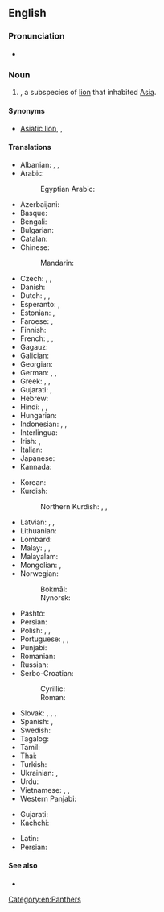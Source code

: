 ==English==
{{wikipedia|Asiatic lion}}
{{wikispecies|Panthera leo persica}}

===Pronunciation===
* {{IPA|en|/ˈeɪʒən ˈlaɪən/}}

===Noun===
{{en-noun}}

# {{taxlink|Panthera leo persica|subspecies|noshow=1}}, a subspecies of [[lion]] that inhabited [[Asia]].

====Synonyms====
* [[Asiatic lion]], {{vern|Indian lion}}, {{taxlink|Felis leo persicus|subspecies}}

====Translations====
{{trans-top|species of lion that inhabited Asia}}
* Albanian: {{t-check|sq|luan Aziatik|m}}, {{t-check|sq|luan persik|m}}, {{t-check|sq|luan indian|m}}
* Arabic: {{t-check|ar|أَسَد آسِيَوِيّ|m}}
*: Egyptian Arabic: {{t|arz|سبع اسيوى}}
* Azerbaijani: {{t-check|az|Asiya şiri}}
* Basque: {{t-check|eu|Asiar lehoia}}
* Bengali: {{t-check|bn|এশীয় সিংহ}}
* Bulgarian: {{t|bg|азиатски лъв|m}}
* Catalan: {{t-check|ca|lleó asiàtic|m}}
* Chinese:
*: Mandarin: {{t-check|cmn|亞洲獅}}
* Czech: {{t-check|cs|lev perský|m}}, {{t-check|cs|lev indický|m}}, {{t-check|cs|lev asijský|m}}
* Danish: {{t-check|da|asiatisk løve|c}}
* Dutch: {{t+|nl|Perzische leeuw|m}}, {{t|nl|Aziatische leeuw|m}}, {{t-check|nl|Indische leeuw|m}}
* Esperanto: {{t|eo|persa leono}}, {{t|eo|azia leono}}
* Estonian: {{t-check|et|aasia lõvi}}, {{t-check|et|india lõvi}}
* Faroese: {{t-check|fo|Asiatisk leyva|f}}, {{t-check|fo|Asiatiskt ljón|n}}
* Finnish: {{t|fi|aasianleijona}}
* French: {{t|fr|lion d'Asie|m}}, {{t-check|fr|lion asiatique|m}}, {{t-check|fr|lion persan|m}}
* Gagauz: {{t-check|gag|Aziya aslanı}}
* Galician: {{t-check|gl|león asiátio|m}}
* Georgian: {{t-check|ka|აზიური ლომი}}
* German: {{t|de|persischer Löwe|m}}, {{t|de|asiatischer Löwe|m}}, {{t|de|indischer Löwe|m}}
* Greek: {{t|el|ασιατικό λιοντάρι|n}}, {{t|el|ινδικό λιοντάρι}}, {{t|el|λέων ο περσικός}}
* Gujarati: {{t|gu|સિંહ}}, {{t|gu|સાવજ}}
* Hebrew: {{t|he|אריה אסייתי|m|tr=aryé asyáti}}
* Hindi: {{t+|hi|शेर|m}}, {{t-check|hi|ऊँट-बाघ|m}} <!-- (literally: camel tiger) -->, {{t-check|hi|एशियाई सिंह|m}}
* Hungarian: {{t|hu|ázsiai oroszlán}}
* Indonesian: {{t|id|singa asia}}, {{t|id|singa india}}, {{t|id|singa persia}}
* Interlingua: {{t-check|ia|leon asiatic}}
* Irish: {{t|ga|leon Áiseach|m}}, {{t|ga|leon Indiach|m}}
* Italian: {{t-check|it|leone asiatico|m}}
* Japanese: {{t|ja|インドライオン|tr=Indo raion}}
* Kannada: {{t-check|kn|ಭಾರತೀಯ ಸಿಂಹ}}
{{trans-mid}}
* Korean: {{t-check|ko|아시아사자}}
* Kurdish:
*: Northern Kurdish: {{t-check|kmr|şêrê îranî}}, {{t-check|kmr|şêrê arî}}, {{t-check|kmr|şêrê asyayî}}
* Latvian: {{t-check|lv|Āzijas lauva|?}}, {{t-check|lv|Indijas lauva|?}}, {{t-check|lv|Persijas lauva|?}}
* Lithuanian: {{t-check|lt|Azijinis liūtas|m}}
* Lombard: {{t-check|lmo|leun asiatich|?}}
* Malay: {{t-check|ms|singa Asia}}, {{t-check|ms|singa India}}, {{t-check|ms|singa Persia}}
* Malayalam: {{t-check|ml|ഏഷ്യൻ സിംഹം}}
* Mongolian: {{t-check|mn|Ази арслан}}, {{t-check|mn|Энэтхэг арслан}}
* Norwegian:
*: Bokmål: {{t-check|nb|Asiatisk løve|f|m}}
*: Nynorsk: {{t-check|nn|Asiatisk løve|f}}
* Pashto: {{t-check|ps|آسيايي زمري}}
* Persian: {{t-check|fa|شیر آسیایی}}
* Polish: {{t|pl|lew azjatycki|m}}, {{t|pl|lew perski|m}}, {{t|pl|lew indyjski|m}}
* Portuguese: {{t|pt|leão asiático|m}}, {{t|pt|leão indiano|m}}, {{t|pt|leão persa|m}}
* Punjabi: {{t-check|pa|ਏਸ਼ੀਆਈ ਬੱਬਰ ਸ਼ੇਰ|m}}
* Romanian: {{t|ro|leu asiatic|m}}
* Russian: {{t|ru|азиа́тский лев|m}}
* Serbo-Croatian:
*: Cyrillic: {{t-check|sh|а̑зӣјскӣ ла̏в|m}}
*: Roman: {{t-check|sh|ȃzījskī lȁv|m}}
* Slovak: {{t-check|sk|lev perzský|m}}, {{t-check|sk|lev indický|m}}, {{t-check|sk|lev ázijský|m}}, {{t-check|sk|ázijský lev|m}} {{qualifier|informal}}
* Spanish: {{t|es|león de Asia|m}}, {{t-check|es|león asiático|m}}
* Swedish: {{t|sv|[[asiatisk]]t [[lejon]]|n}}
* Tagalog: {{t-check|tl|leong Asyatiko}}
* Tamil: {{t-check|ta|ஆசியச் சிங்கம்}}
* Thai: {{t-check|th|สิงโตอินเดีย}}
* Turkish: {{t-check|tr|Asya aslanı}}
* Ukrainian: {{t-check|uk|азійський лев|m}}, {{t-check|uk|інді́йський лев|m}}
* Urdu: {{t-check|ur|ایشیائی ببر شیر|m}}
* Vietnamese: {{t-check|vi|sư tử châu Á}}, {{t-check|vi|sư tử Ấn Độ}}, {{t-check|vi|sư tử Á-Âu}}
* Western Panjabi: {{t-check|pnb|ایشیائی شیر|?}}
{{trans-bottom}}

{{checktrans-top}}
* Gujarati: {{t-check|gu|tr=hawaj}}
* Kachchi: {{t-check|kfr|tr=hawaj}}
{{trans-mid}}
* Latin: {{t-check|la|Panthera leo persica}}
* Persian: {{t+check|fa|شیر|tr=shir}}
{{trans-bottom}}

====See also====
* {{pedia|Lion}}

[[Category:en:Panthers]]